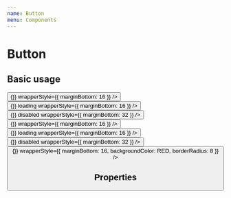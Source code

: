 ```yaml
---
name: Button
menu: Components
---
```



# Button

## Basic usage

<Playground>
  <IPhoneX screenStyle={{ padding: 16, paddingTop: 48 }}>
    <Button
      text="Filled Button"
      onPress={() => {}}
      wrapperStyle={{ marginBottom: 16 }}
    />
    <Button
      text="Loading Filled Button"
      onPress={() => {}}
      loading
      wrapperStyle={{ marginBottom: 16 }}
    />
    <Button
      text="Disabled Filled Button"
      onPress={() => {}}
      disabled
      wrapperStyle={{ marginBottom: 32 }}
    />
    <Button
      variant="outlined"
      text="Outlined Button"
      onPress={() => {}}
      wrapperStyle={{ marginBottom: 16 }}
    />
    <Button
      variant="outlined"
      text="Loading Outlined Button"
      onPress={() => {}}
      loading
      wrapperStyle={{ marginBottom: 16 }}
    />
    <Button
      variant="outlined"
      text="Disabled Outlined Button"
      onPress={() => {}}
      disabled
      wrapperStyle={{ marginBottom: 32 }}
    />
    <Button
      text="Custom Button"
      onPress={() => {}}
      wrapperStyle={{ marginBottom: 16, backgroundColor: RED, borderRadius: 8 }}
    />
  </IPhoneX>
</Playground>

## Properties

<Props of={Button} />

